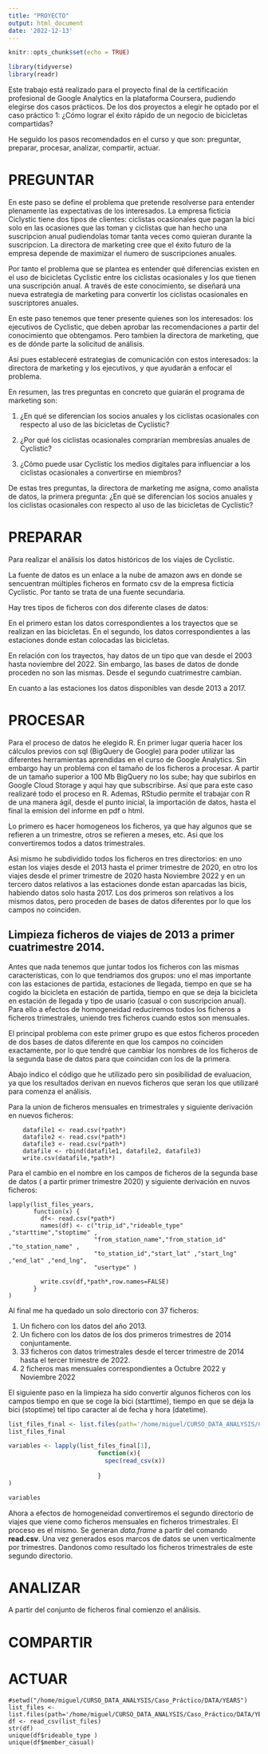 ```yaml
---
title: "PROYECTO"
output: html_document
date: '2022-12-13'
---
```


```r
knitr::opts_chunk$set(echo = TRUE)
```



```r
library(tidyverse)
library(readr)
```

Este trabajo está realizado para el proyecto final de la certificación profesional de Google Analytics en la plataforma Coursera, pudiendo elegirse dos casos prácticos. De los dos proyectos a elegir he optado por el caso práctico 1: ¿Cómo lograr el éxito rápido de un negocio de bicicletas compartidas?

He seguido los pasos recomendados en el curso y que son: preguntar, preparar, procesar, analizar, compartir, actuar.

# PREGUNTAR

En este paso se define el problema que pretende resolverse para entender plenamente las expectativas de los interesados. La empresa ficticia Ciclystic tiene dos tipos de clientes: ciclistas ocasionales que pagan la bici solo en las ocasiones que las toman y ciclistas que han hecho una suscripcion anual pudiendolas tomar tanta veces como quieran durante la suscripcion. La directora de marketing cree que el éxito futuro de la empresa depende de maximizar el ńumero de suscripciones anuales.

Por tanto el problema que se plantea es entender qué diferencias existen en el uso de bicicletas Cyclistic entre los ciclistas ocasionales y los que tienen una suscripción anual. A través de este conocimiento, se diseñará una nueva estrategia de marketing para convertir los ciclistas ocasionales en suscriptores anuales.

En este paso tenemos que tener presente quienes son los interesados: los ejecutivos de Cyclistic, que deben aprobar las recomendaciones a partir del conocimiento que obtengamos. Pero tambien la directora de marketing, que es de dónde parte la solicitud de análisis.

Así pues estableceré estrategias de comunicación con estos interesados: la directora de marketing y los ejecutivos, y que ayudarán a enfocar el problema.

En resumen, las tres preguntas en concreto que guiarán el programa de marketing son:

1. ¿En qué se diferencian los socios anuales y los ciclistas ocasionales con respecto al uso de las bicicletas de Cyclistic?

2. ¿Por qué los ciclistas ocasionales comprarían membresías anuales de Cyclistic?

3. ¿Cómo puede usar Cyclistic los medios digitales para influenciar a los ciclistas ocasionales a convertirse en miembros?

De estas tres preguntas, la directora de marketing me asigna, como analista de datos, la primera pregunta:
¿En qué se diferencian los socios anuales y los ciclistas ocasionales con respecto al uso de las bicicletas de Cyclistic?

# PREPARAR

Para realizar el análisis los datos históricos de los viajes de Cyclistic.

La fuente de datos es un enlace a la nube de amazon aws en donde se sencuentran múltiples ficheros en formato csv de la empresa ficticia Cyclistic. Por tanto se trata de una fuente secundaria.

Hay tres tipos de ficheros con dos diferente clases de datos:

En el primero estan los datos correspondientes a los trayectos que se realizan en las bicicletas.
En el segundo, los datos correspondientes a las estaciones donde estan colocadas las bicicletas.

En relación con los trayectos, hay datos de un tipo que van desde el 2003 hasta noviembre del 2022. Sin embargo, las bases de datos de donde proceden no son las mismas. Desde el segundo cuatrimestre cambian.

En cuanto a las estaciones los datos disponibles van desde 2013 a 2017.






# PROCESAR

Para el proceso de datos he elegido R. En primer lugar queria hacer los cálculos previos con sql (BigQuery de Google) para poder utilizar las diferentes herramientas aprendidas en el curso de Google Analytics. Sin embargo hay un problema con el tamaño de los ficheros a procesar. A partir de un tamaño superior a 100 Mb BigQuery no los sube; hay que subirlos en Google Cloud Storage y aqui hay que subscribirse. Así que para este caso realizaré todo el proceso en R. Ademas, RStudio permite el trabajar con R de una manera ágil, desde el punto inicial, la importación de datos, hasta el final la emision del informe en pdf o html.

Lo primero es hacer homogeneos los ficheros, ya que hay algunos que se refieren a un trimestre, otros se refieren a meses, etc. Asi que los convertiremos todos a datos trimestrales.

Asi mismo he subdividido todos los ficheros en tres directorios: en uno estan los viajes desde el 2013 hasta el primer trimestre de 2020, en otro los viajes desde el primer trimestre de 2020 hasta Noviembre 2022 y en un tercero datos relativos a las estaciones donde estan aparcadas las bicis, habiendo datos solo hasta 2017. Los dos primeros son relativos a los mismos datos, pero proceden de bases de datos diferentes por lo que los campos no coinciden.

## Limpieza ficheros de viajes de 2013 a primer cuatrimestre 2014.

Antes que nada tenemos que juntar todos los ficheros con las mismas características, con lo que tendriamos dos grupos:
uno el mas importante con las estaciones de partida, estaciones de llegada, tiempo en que se ha cogido la bicicleta en estación de partida, tiempo en que se deja la bicicleta en estación de llegada y tipo de usario (casual o con suscripcion anual). Para ello a efectos de homogeneidad reduciremos todos los ficheros a ficheros trimestrales, uniendo tres ficheros cuando estos son mensuales.

El principal problema con este primer grupo es que estos ficheros proceden de dos bases de datos diferente en que los campos no coinciden exactamente, por lo que tendré que cambiar los nombres de los ficheros de la segunda base de datos para que coincidan con los de la primera.

Abajo indico el código que he utilizado pero sin posibilidad de evaluacion, ya que los resultados derivan en nuevos ficheros que seran los que utilizaré para comenza el análisis.

Para la union de ficheros mensuales en trimestrales y siguiente derivación en nuevos ficheros:

```
    datafile1 <- read.csv(*path*)
    datafile2 <- read.csv(*path*)
    datafile3 <- read.csv(*path*)
    datafile <- rbind(datafile1, datafile2, datafile3)
    write.csv(datafile,*path*)
```
Para el cambio en el nombre en los campos de ficheros de la segunda base de datos ( a partir primer trimestre 2020) y siguiente derivación en nuvos ficheros:

```
lapply(list_files_years, 
       function(x) {
         df<- read.csv(*path*)
         names(df) <- c("trip_id","rideable_type" ,"starttime","stoptime" ,
                        "from_station_name","from_station_id" ,"to_station_name" ,
                        "to_station_id","start_lat" ,"start_lng" ,"end_lat" ,"end_lng",
                        "usertype" )  
         
         write.csv(df,*path*,row.names=FALSE)
       }
)

```

Al final me ha quedado un solo directorio con 37 ficheros:

1. Un fichero con los datos del año 2013.
2. Un fichero con los datos de los dos primeros trimestres de 2014 conjuntamente.
3. 33 ficheros con datos trimestrales desde el tercer trimestre de 2014 hasta el tercer trimestre de 2022.
4. 2 ficheros mas mensuales correspondientes a Octubre 2022 y Noviembre 2022


El siguiente paso en la limpieza ha sido convertir algunos ficheros con los campos tiempo en que se coge la bici (starttime), tiempo en que se deja la bici (stoptime) tel tipo caracter al de fecha y hora (datetime).

```r
list_files_final <- list.files(path='/home/miguel/CURSO_DATA_ANALYSIS/Caso_Práctico/DATA2',full.names = TRUE)
list_files_final

variables <- lapply(list_files_final[1],
                         function(x){
                           spec(read_csv(x))
                           
                         }
)

variables
```



<!-- ### Concatenar ficheros para generar uno único del tercer trimestre de 2014 -->

<!-- ```{r} -->
<!-- datafile1 <- read.csv(paste0('/home/miguel/CURSO_DATA_ANALYSIS/Caso_Práctico/DATA/TRIPS/',list_files[6])) -->
<!-- datafile2 <- read.csv(paste0('/home/miguel/CURSO_DATA_ANALYSIS/Caso_Práctico/DATA/TRIPS/',list_files[7])) -->
<!-- datafile <- rbind(datafile1, datafile2) -->
<!-- #write.csv(datafile,"CURSO_DATA_ANALYSIS/Caso_Práctico/DATA/TRIPS/Divvy_Trips_2014_Q3.csv") -->
<!-- ``` -->

<!-- ### Concatenar ficheros para generar un único del tercer trimestre de 2015 -->

<!-- ```{r} -->
<!-- datafile1 <- read.csv(paste0('/home/miguel/CURSO_DATA_ANALYSIS/Caso_Práctico/DATA/TRIPS/',list_files[9])) -->
<!-- datafile2 <- read.csv(paste0('/home/miguel/CURSO_DATA_ANALYSIS/Caso_Práctico/DATA/TRIPS/',list_files[10])) -->
<!-- datafile3 <- read.csv(paste0('/home/miguel/CURSO_DATA_ANALYSIS/Caso_Práctico/DATA/TRIPS/',list_files[11])) -->

<!-- datafile <- rbind(datafile1, datafile2, datafile3) -->
<!-- #write.csv(datafile,"CURSO_DATA_ANALYSIS/Caso_Práctico/DATA/TRIPS/Divvy_Trips_2015_Q3.csv") -->
<!-- ``` -->

<!-- ### Concatenar ficheros para generar un único del segundo trimestre de 2016 -->

<!-- ```{r} -->
<!-- datafile1 <- read.csv(paste0('/home/miguel/CURSO_DATA_ANALYSIS/Caso_Práctico/DATA/TRIPS/',list_files[14])) -->
<!-- datafile2 <- read.csv(paste0('/home/miguel/CURSO_DATA_ANALYSIS/Caso_Práctico/DATA/TRIPS/',list_files[15])) -->
<!-- datafile3 <- read.csv(paste0('/home/miguel/CURSO_DATA_ANALYSIS/Caso_Práctico/DATA/TRIPS/',list_files[16])) -->

<!-- datafile <- rbind(datafile1, datafile2, datafile3) -->
<!-- #write.csv(datafile,"CURSO_DATA_ANALYSIS/Caso_Práctico/DATA/TRIPS/Divvy_Trips_2016_Q2.csv") -->
<!-- ``` -->

<!-- Una vez generados los nuevos cuatrimestres, nos deshacemos de los originales que no eran homogeneos con el resto de los datos. La lista definitiva de los ficheros en este directorio sería: -->

<!-- ```{r} -->
<!-- list_files <-list.files(path='/home/miguel/CURSO_DATA_ANALYSIS/Caso_Práctico/DATA/TRIPS') -->
<!-- list_files -->
<!-- ``` -->

Ahora a efectos de homogeneidad convertiremos el segundo directorio de viajes que viene como ficheros mensuales en ficheros trimestrales. El proceso es el mismo. Se generan *data.frame* a partir del comando **read.csv**.
Una vez generados esos marcos de datos se unen verticalmente por trimestres. Dandonos como resultado los ficheros trimestrales de este segundo directorio.


# ANALIZAR

A partir del conjunto de ficheros final comienzo el análisis. 

# COMPARTIR

# ACTUAR

```
#setwd("/home/miguel/CURSO_DATA_ANALYSIS/Caso_Práctico/DATA/YEARS")
list_files <-list.files(path='/home/miguel/CURSO_DATA_ANALYSIS/Caso_Práctico/DATA/YEARS') 
df <- read_csv(list_files)
str(df)
unique(df$rideable_type )
unique(df$member_casual)
  
```
